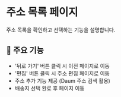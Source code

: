 
<Meta title="Docs/AddressList" />

# 주소 목록 페이지

주소 목록을 확인하고 선택하는 기능을 설명합니다.

## 📌 주요 기능

- '뒤로 가기' 버튼 클릭 시 이전 페이지로 이동
- '편집' 버튼 클릭 시 주소 편집 페이지로 이동
- 주소 추가 기능 제공 (Daum 주소 검색 활용)
- 배송지 선택 완료 후 페이지 이동

